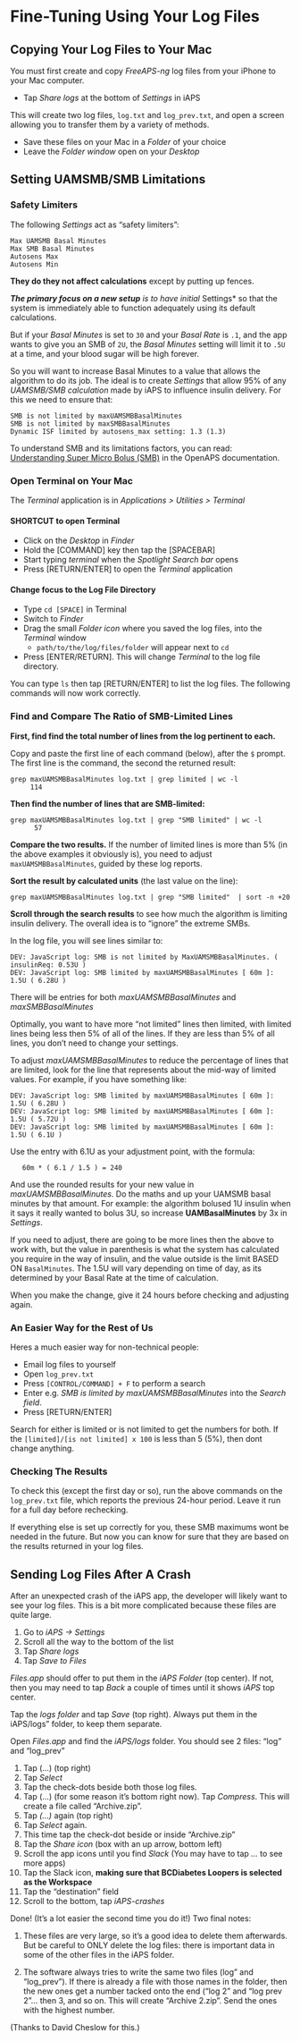 # Fine-Tuning Using Your Log Files

## Copying Your Log Files to Your Mac
You must first create and copy *FreeAPS-ng* log files from your iPhone to your Mac computer.

- Tap *Share logs* at the bottom of *Settings* in iAPS

This will create two log files, `log.txt` and `log_prev.txt`, and open a screen allowing you to transfer them by a variety of methods.

- Save these files on your Mac in a *Folder* of your choice
- Leave the *Folder window* open on your *Desktop*

## Setting UAMSMB/SMB Limitations

### Safety Limiters
The following *Settings* act as "safety limiters":

```
Max UAMSMB Basal Minutes
Max SMB Basal Minutes
Autosens Max
Autosens Min
```

**They do they not affect calculations** except by putting up fences. 

***The primary focus on a new setup** is to have initial *Settings* so that the system is immediately able to function adequately using its default calculations.

But if your *Basal Minutes* is set to `30` and your *Basal Rate* is `.1`, and the app wants to give you an SMB of `2U`, the *Basal Minutes* setting will limit it to `.5U` at a time, and your blood sugar will be high forever.

So you will want to increase Basal Minutes to a value that allows the algorithm to do its job. The ideal is to create *Settings* that allow 95% of any *UAMSMB/SMB calculation* made by iAPS to influence insulin delivery. For this we need to ensure that:

```
SMB is not limited by maxUAMSMBBasalMinutes
SMB is not limited by maxSMBBasalMinutes
Dynamic ISF limited by autosens_max setting: 1.3 (1.3)
```
To understand SMB and its limitations factors, you can read:  
[Understanding Super Micro Bolus (SMB)](https://openaps.readthedocs.io/en/latest/docs/Customize-Iterate/oref1.html#understanding-super-micro-bolus-smb) in the OpenAPS documentation.

### Open Terminal on Your Mac

The *Terminal* application is in *Applications > Utilities > Terminal*

#### **SHORTCUT to open Terminal** 
* Click on the *Desktop* in *Finder*
* Hold the [COMMAND] key then tap the [SPACEBAR]
* Start typing *terminal* when the *Spotlight Search bar* opens
* Press [RETURN/ENTER] to open  the *Terminal* application

#### Change focus to the Log File Directory
* Type ```cd [SPACE]``` in Terminal
* Switch to *Finder*
* Drag the small *Folder icon* where you saved the log files, into the *Terminal* window
  * `path/to/the/log/files/folder` will appear next to `cd`
* Press [ENTER/RETURN]. This will change *Terminal* to the log file directory. 

You can type `ls` then tap [RETURN/ENTER] to list the log files. 
The following commands will now work correctly.

### Find and Compare The Ratio of SMB-Limited Lines

**First, find find the total number of lines from the log pertinent to each.** 

Copy and paste the first line of each command (below), after the `$` prompt. The first line is the command, the second the returned result:

```
grep maxUAMSMBBasalMinutes log.txt | grep limited | wc -l
     114
```

**Then find the number of lines that are SMB-limited:**

```
grep maxUAMSMBBasalMinutes log.txt | grep "SMB limited" | wc -l
      57
```

**Compare the two results.** If the number of limited lines is more than 5% (in the above examples it obviously is), you need to adjust ```maxUAMSMBBasalMinutes```, guided by these log reports.

**Sort the result by calculated units** (the last value on the line):

```
grep maxUAMSMBBasalMinutes log.txt | grep "SMB limited"  | sort -n +20
```

**Scroll through the search results** to see how much the algorithm is limiting insulin delivery. The overall idea is to "ignore" the extreme SMBs.

In the log file, you will see lines similar to:

```
DEV: JavaScript log: SMB is not limited by MaxUAMSMBBasalMinutes. ( insulinReq: 0.53U )
DEV: JavaScript log: SMB limited by maxUAMSMBBasalMinutes [ 60m ]: 1.5U ( 6.28U )
```

There will be entries for both *maxUAMSMBBasalMinutes* and *maxSMBBasalMinutes*

Optimally, you want to have more "not limited" lines then limited, with limited lines being less then 5% of all of the lines. If they are less than 5% of all lines, you don't need to change your settings.

To adjust *maxUAMSMBBasalMinutes* to reduce the percentage of lines that are limited, look for the line that represents about the mid-way of limited values. For example, if you have something like:

```
DEV: JavaScript log: SMB limited by maxUAMSMBBasalMinutes [ 60m ]: 1.5U ( 6.28U )
DEV: JavaScript log: SMB limited by maxUAMSMBBasalMinutes [ 60m ]: 1.5U ( 5.72U )
DEV: JavaScript log: SMB limited by maxUAMSMBBasalMinutes [ 60m ]: 1.5U ( 6.1U )
```

Use the entry with 6.1U as your adjustment point, with the formula:

```
   60m * ( 6.1 / 1.5 ) = 240
```

And use the rounded results for your new value in *maxUAMSMBBasalMinutes*. Do the maths and up your UAMSMB basal minutes by that amount. For example: the algorithm bolused 1U insulin when it says it really wanted to bolus 3U, so increase **UAMBasalMinutes** by 3x in *Settings*.

If you need to adjust, there are going to be more lines then the above to work with, but the value in parenthesis is what the system has calculated you require in the way of insulin, and the value outside is the limit BASED ON `BasalMinutes`. The 1.5U will vary depending on time of day, as its determined by your Basal Rate at the time of calculation.

When you make the change, give it 24 hours before checking and adjusting again.

### An Easier Way for the Rest of Us
Heres a much easier way for non-technical people:

* Email log files to yourself
* Open `log_prev.txt`
* Press `[CONTROL/COMMAND] + F` to perform a search
* Enter e.g. *SMB is limited by maxUAMSMBBasalMinutes* into the *Search field*.
* Press [RETURN/ENTER]

Search for either is limited or is not limited to get the numbers for both. If the ```[limited]/[is not limited] x 100``` is less than 5 (5%), then dont change anything.

### Checking The Results
To check this (except the first day or so), run the above commands on the `log_prev.txt` file, which reports the previous 24-hour period. Leave it run for a full day before rechecking.

If everything else is set up correctly for you, these SMB maximums wont be needed in the future. But now you can know for sure that they are based on the results returned in your log files.

## Sending Log Files After A Crash

After an unexpected crash of the iAPS app, the developer will likely want to see your log files. This is a bit more complicated because these files are quite large.

1. Go to _iAPS -> Settings_ 
1. Scroll all the way to the bottom of the list
1. Tap _Share logs_
1. Tap _Save to Files_

_Files.app_ should offer to put them in the _iAPS Folder_ (top center). If not, then you may need to tap _Back_ a couple of times until it shows _iAPS_ top center.

Tap the _logs folder_ and tap _Save_ (top right). Always put them in the iAPS/logs" folder, to keep them separate.

Open _Files.app_ and find the _iAPS/logs_ folder. You should see 2 files: "log" and "log_prev"

1. Tap (...) (top right)
1. Tap _Select_
1. Tap the check-dots beside both those log files.
1. Tap (...) (for some reason it's bottom right now).
Tap _Compress_. This will create a file called "Archive.zip".
1. Tap _(...)_ again (top right)
1. Tap _Select_ again.
1. This time tap the check-dot beside or inside "Archive.zip"
1. Tap the _Share icon_ (box with an up arrow, bottom left)
1. Scroll the app icons until you find _Slack_ (You may have to tap _..._ to see more apps)
1. Tap the Slack icon, **making sure that BCDiabetes Loopers is selected as the Workspace**
1. Tap the "destination" field
1. Scroll to the bottom, tap _iAPS-crashes_

Done! (It's a lot easier the second time you do it!)
Two final notes:

1. These files are very large, so it's a good idea to delete them afterwards. But be careful to ONLY delete the log files: there is important data in some of the other files in the iAPS folder.

2. The software always tries to write the same two files (log" and "log_prev"). If there is already a file with those names in the folder, then the new ones get a number tacked onto the end ("log 2" and "log prev 2"... then 3, and so on. This will create "Archive 2.zip". Send the ones with the highest number.

(Thanks to David Cheslow for this.)
